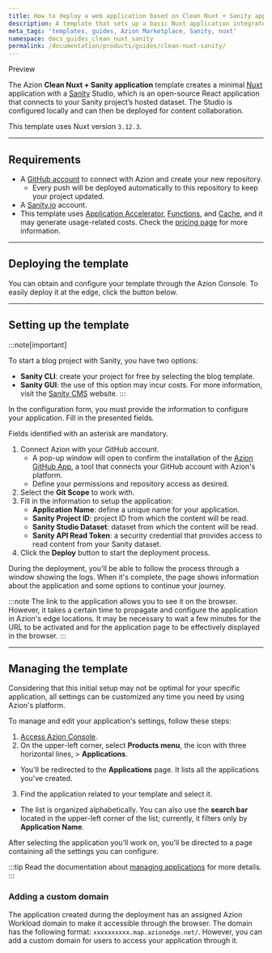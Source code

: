 ```yaml
---
title: How to deploy a web application based on Clean Nuxt + Sanity application
description: A template that sets up a basic Nuxt application integrated with Sanity Studio—a React-based tool that connects to your Sanity dataset and can be deployed for team collaboration.
meta_tags: 'templates, guides, Azion Marketplace, Sanity, nuxt'
namespace: docs_guides_clean_nuxt_sanity
permalink: /documentation/products/guides/clean-nuxt-sanity/
---
```



<Tag severity="info" client:only="vue">
Preview
</Tag>

The Azion **Clean Nuxt + Sanity application** template creates a minimal [Nuxt](https://nuxt.com/docs/getting-started/introduction) application with a [Sanity](http://sanity.io/) Studio, which is an open-source React application that connects to your Sanity project’s hosted dataset. The Studio is configured locally and can then be deployed for content collaboration.

This template uses Nuxt version `3.12.3`.

---

## Requirements

- A [GitHub account](https://github.com/signup) to connect with Azion and create your new repository.
  - Every push will be deployed automatically to this repository to keep your project updated.
- A [Sanity.io](http://sanity.io/) account.
- This template uses [Application Accelerator](/en/documentation/products/build/applications/application-accelerator/), [Functions](/en/documentation/products/build/applications/functions/), and [Cache](/en/documentation/products/build/applications/cache/), and it may generate usage-related costs. Check the [pricing page](https://www.azion.com/en/pricing/) for more information.

---

## Deploying the template

You can obtain and configure your template through the Azion Console. To easily deploy it at the edge, click the button below.

<LinkButton
  label="Deploy"
  link="https://console.azion.com/create/sanity/clean-nuxt-sanity-app"
  icon="ai ai-azion"
  icon-pos="left"
/>

---

## Setting up the template

:::note[important]

To start a blog project with Sanity, you have two options:

- **Sanity CLI**: create your project for free by selecting the blog template.
- **Sanity GUI**: the use of this option may incur costs. For more information, visit the [Sanity CMS](http://sanity.io/) website.
:::

In the configuration form, you must provide the information to configure your application. Fill in the presented fields.

Fields identified with an asterisk are mandatory.

1. Connect Azion with your GitHub account.
   - A pop-up window will open to confirm the installation of the [Azion GitHub App](https://www.azion.com/en/documentation/products/guides/azion-github-app/), a tool that connects your GitHub account with Azion's platform.
   - Define your permissions and repository access as desired.
2. Select the **Git Scope** to work with.
3. Fill in the information to setup the application:
   - **Application Name**: define a unique name for your application.
   - **Sanity Project ID**: project ID from which the content will be read.
   - **Sanity Studio Dataset**: dataset from which the content will be read. 
   - **Sanity API Read Token**: a security credential that provides access to read content from your Sanity dataset.
4. Click the **Deploy** button to start the deployment process.

During the deployment, you'll be able to follow the process through a window showing the logs. When it's complete, the page shows information about the application and some options to continue your journey.

:::note
The link to the application allows you to see it on the browser. However, it takes a certain time to propagate and configure the application in Azion's edge locations. It may be necessary to wait a few minutes for the URL to be activated and for the application page to be effectively displayed in the browser.
:::

---

## Managing the template

Considering that this initial setup may not be optimal for your specific application, all settings can be customized any time you need by using Azion's platform.

To manage and edit your application's settings, follow these steps:

1. [Access Azion Console](https://console.azion.com).
2. On the upper-left corner, select **Products menu**, the icon with three horizontal lines, > **Applications**.
  - You'll be redirected to the **Applications** page. It lists all the applications you've created.
3. Find the application related to your template and select it.
  - The list is organized alphabetically. You can also use the **search bar** located in the upper-left corner of the list; currently, it filters only by **Application Name**.

After selecting the application you'll work on, you'll be directed to a page containing all the settings you can configure.

:::tip
Read the documentation about [managing applications](/en/documentation/products/build/applications/first-steps/) for more details.
:::

### Adding a custom domain

The application created during the deployment has an assigned Azion Workload domain to make it accessible through the browser. The domain has the following format: `xxxxxxxxxx.map.azionedge.net/`. However, you can add a custom domain for users to access your application through it.


<LinkButton link="/en/documentation/products/guides/configure-a-domain/" label="Go to Configuring a Domain Guide" severity="secondary" />
